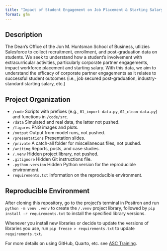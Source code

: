 ```yaml
---
title: "Impact of Student Engagement on Job Placement & Starting Salary"
format: gfm
---
```


## Description

The Dean's Office of the Jon M. Huntsman School of Business, utlizies Salesforce to collect recruitment, enrollment, and post-graduation data on students. We seek to understand how a student's involvement with extracurricular activities, particularly corporate partner engagements, impact workforce placement and starting salary. With this data, we aim to understand the efficacy of corporate partner engagements as it relates to successful student outcomes (i.e., job secured post-graduation, industry-standard starting salary, etc.)

## Project Organization

- `/code` Scripts with prefixes (e.g., `01_import-data.py`, `02_clean-data.py`) and functions in `/code/src`.
- `/data` Simulated and real data, the latter not pushed.
- `/figures` PNG images and plots.
- `/output` Output from model runs, not pushed.
- `/presentations` Presentation slides.
- `/private` A catch-all folder for miscellaneous files, not pushed.
- `/writing` Reports, posts, and case studies.
- `/.venv` Hidden project library, not pushed.
- `.gitignore` Hidden Git instructions file.
- `.python-version` Hidden Python version for the reproducible environment.
- `requirements.txt` Information on the reproducible environment.

## Reproducible Environment

After cloning this repository, go to the project's terminal in Positron and run `python -m venv .venv` to create the `/.venv` project library, followed by `pip install -r requirements.txt` to install the specified library versions.

Whenever you install new libraries or decide to update the versions of libraries you use, run `pip freeze > requirements.txt` to update `requirements.txt`.

For more details on using GitHub, Quarto, etc. see [ASC Training](https://github.com/marcdotson/asc-training).
